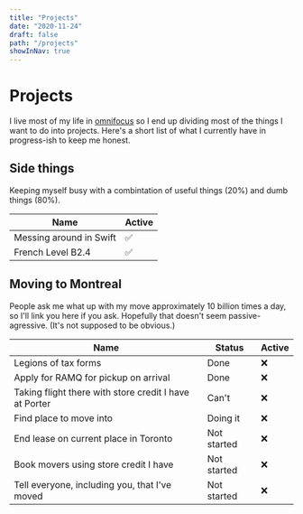 ```yaml
---
title: "Projects"
date: "2020-11-24"
draft: false
path: "/projects"
showInNav: true
---
```


# Projects

I live most of my life in [<Annotated icon="omnifocus">omnifocus</Annotated>](https://www.omnigroup.com/omnifocus/) so I end up dividing most of the things I want to do into projects. Here's a short list of what I currently have in progress-ish to keep me honest.

## Side things
Keeping myself busy with a combintation of useful things (20%) and <Rainbow>dumb things</Rainbow> (80%).

| Name | Active |
|-|-|
| Messing around in Swift | ✅ |
| French Level B2.4 | ✅ |

## Moving to Montreal
People ask me what up with my move approximately <Jumping>10 billion times a day,</Jumping> so I'll link you here if you ask. Hopefully that doesn't seem passive-agressive. (It's not supposed to be obvious.)

| Name | Status | Active |
|-|-|-|
| Legions of tax forms | Done | ❌ |
| Apply for <OutboundLink target="_blank" href="https://www.ramq.gouv.qc.ca">RAMQ</OutboundLink> for pickup on arrival | Done | ❌ |
| Taking flight there with store credit I have at Porter | Can't | ❌ |
| Find place to move into | Doing it | ❌ |
| End lease on current place in Toronto | Not started | ❌ |
| Book movers using store credit I have | Not started | ❌ |
| Tell everyone, <Jumping>including you,</Jumping> that I've moved | Not started | ❌ |